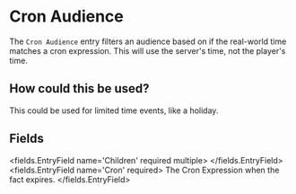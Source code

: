 
# Cron Audience

The `Cron Audience` entry filters an audience based on if the real-world time matches a cron expression.
This will use the server's time, not the player's time.

## How could this be used?
This could be used for limited time events, like a holiday.


## Fields

<fields.EntryField name='Children' required multiple>
</fields.EntryField>
<fields.EntryField name='Cron' required>
     The <Link to="https://www.netiq.com/documentation/cloud-manager-2-5/ncm-reference/data/bexyssf.html">Cron Expression</Link> when the fact expires.
</fields.EntryField>
